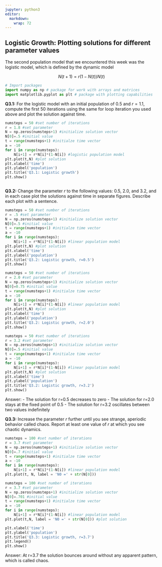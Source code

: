 ```yaml
---
jupyter: python3
editor: 
  markdown: 
    wrap: 72
---
```


## Logistic Growth: Plotting solutions for different parameter values

The second population model that we encountered this week was the
logistic model, which is defined by the dynamic model

$$N(t+1)=r(1-N(t))N(t)$$

```python
# Import packages
import numpy as np # package for work with arrays and matrices
import matplotlib.pyplot as plt # package with plotting capabilities
```

**Q3.1:** For the logistic model with an initial population of 0.5 and
$r=1.1$, compute the first 50 iterations using the same for loop
iteration you used above and plot the solution against time.

```python
numsteps = 50 #set number of iterations
r = 1.8 #set parameter
N = np.zeros(numsteps+1) #initialize solution vector
N[0]=.5 #initial value
t = range(numsteps+1) #initialze time vector
a = -10
for i in range(numsteps):
    N[i+1] = r*N[i]*(1-N[i]) #logistic population model
plt.plot(t,N) #plot solution
plt.xlabel('time')
plt.ylabel('population')
plt.title('Q3.1: Logistic growth')
plt.show()
 
```

**Q3.2:** Change the parameter $r$ to the following values: 0.5, 2.0,
and 3.2, and in each case plot the solutions against time in separate
figures. Describe each plot with a sentence.

```python
numsteps = 50 #set number of iterations
r = .5 #set parameter
N = np.zeros(numsteps+1) #initialize solution vector
N[0]=.5 #initial value
t = range(numsteps+1) #initialze time vector
a = -10
for i in range(numsteps):
    N[i+1] = r*N[i]*(1-N[i]) #linear population model
plt.plot(t,N) #plot solution
plt.xlabel('time')
plt.ylabel('population')
plt.title('Q3.2: Logistic growth, r=0.5')
plt.show()

numsteps = 50 #set number of iterations
r = 2.0 #set parameter
N = np.zeros(numsteps+1) #initialize solution vector
N[0]=0.75 #initial value
t = range(numsteps+1) #initialze time vector
a = -10
for i in range(numsteps):
    N[i+1] = r*N[i]*(1-N[i]) #linear population model
plt.plot(t,N) #plot solution
plt.xlabel('time')
plt.ylabel('population')
plt.title('Q3.2: Logistic growth, r=2.0')
plt.show()

numsteps = 50 #set number of iterations
r = 3.2 #set parameter
N = np.zeros(numsteps+1) #initialize solution vector
N[0]=.5 #initial value
t = range(numsteps+1) #initialze time vector
a = -10
for i in range(numsteps):
    N[i+1] = r*N[i]*(1-N[i]) #linear population model
plt.plot(t,N) #plot solution
plt.xlabel('time')
plt.ylabel('population')
plt.title('Q3.2: Logistic growth, r=3.2')
plt.show()
```

Answer: - The solution for r=0.5 decreases to zero - The solution for
r=2.0 stays at the fixed point of 0.5 - The solution for r=3.2
oscillates between two values indefinitely

**Q3.3:** Increase the parameter $r$ further until you see strange,
aperiodic behavior called chaos. Report at least one value of $r$ at
which you see chaotic dynamics.

```python
numsteps = 100 #set number of iterations
r = 3.7 #set parameter
N = np.zeros(numsteps+1) #initialize solution vector
N[0]=.7 #initial value
t = range(numsteps+1) #initialze time vector
a = -10
for i in range(numsteps):
    N[i+1] = r*N[i]*(1-N[i]) #linear population model
plt.plot(t, N, label = 'N0 =' + str(N[0]))

numsteps = 100 #set number of iterations
r = 3.7 #set parameter
N = np.zeros(numsteps+1) #initialize solution vector
N[0]=.701 #initial value
t = range(numsteps+1) #initialze time vector
a = -10
for i in range(numsteps):
    N[i+1] = r*N[i]*(1-N[i]) #linear population model
plt.plot(t,N, label = 'N0 =' + str(N[0])) #plot solution

plt.xlabel('time')
plt.ylabel('population')
plt.title('Q3.3: Logistic growth, r=3.7')
plt.legend()
plt.show()
```

Answer: At r=3.7 the solution bounces around without any apparent
pattern, which is called chaos.
